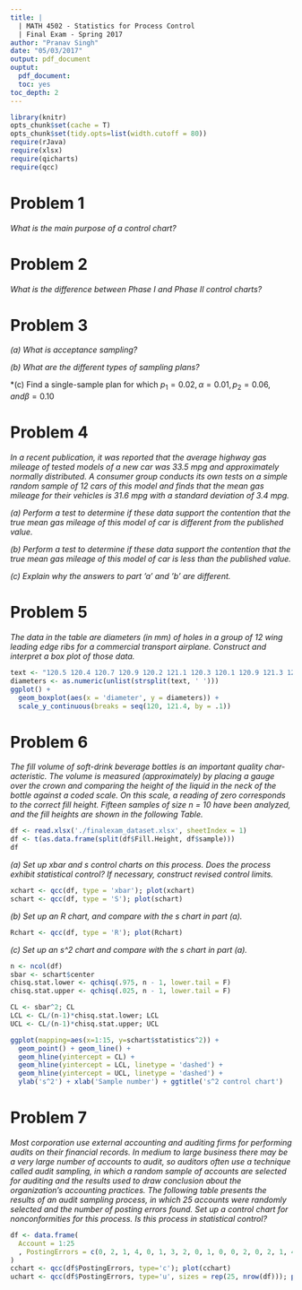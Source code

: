 ```yaml
---
title: |
  | MATH 4502 - Statistics for Process Control
  | Final Exam - Spring 2017
author: "Pranav Singh"
date: "05/03/2017"
output: pdf_document
ouptut:
  pdf_document:
  toc: yes
toc_depth: 2
---
```

  
```r
library(knitr)
opts_chunk$set(cache = T)
opts_chunk$set(tidy.opts=list(width.cutoff = 80))
require(rJava)
require(xlsx)
require(qicharts)
require(qcc)
```

# Problem 1
*What is the main purpose of a control chart?*

# Problem 2
*What is the difference between Phase I and Phase II control charts?*

# Problem 3
*(a) What is acceptance sampling?*

*(b) What are the different types of sampling plans?*

*(c) Find a single-sample plan for which $p_1 = 0.02, \alpha = 0.01, p_2 = 0.06, and \beta = 0.10$

# Problem 4
*In a recent publication, it was reported that the average highway gas mileage of tested models of a new car was 33.5 mpg and approximately normally distributed. A consumer group conducts its own tests on a simple random sample of 12 cars of this model and finds that the mean gas mileage for their vehicles is 31.6 mpg with a standard deviation of 3.4 mpg.*

*(a) Perform a test to determine if these data support the contention that the true mean gas mileage of this model of car is different from the published value.*

*(b) Perform a test to determine if these data support the contention that the true mean gas mileage of this model of car is less than the published value.*

*(c) Explain why the answers to part ’a’ and ’b’ are different.*

# Problem 5
*The data in the table are diameters (in mm) of holes in a group of 12 wing leading edge ribs for a commercial transport airplane. Construct and interpret a box plot of those data.*
```r
text <- "120.5 120.4 120.7 120.9 120.2 121.1 120.3 120.1 120.9 121.3 120.5 120.8"
diameters <- as.numeric(unlist(strsplit(text, ' ')))
ggplot() + 
  geom_boxplot(aes(x = 'diameter', y = diameters)) + 
  scale_y_continuous(breaks = seq(120, 121.4, by = .1))
```

# Problem 6
*The fill volume of soft-drink beverage bottles is an important quality char- acteristic. The volume is measured (approximately) by placing a gauge over the crown and comparing the height of the liquid in the neck of the bottle against a coded scale. On this scale, a reading of zero corresponds to the correct fill height. Fifteen samples of size n = 10 have been analyzed, and the fill heights are shown in the following Table.* 
```r
df <- read.xlsx('./finalexam_dataset.xlsx', sheetIndex = 1)
df <- t(as.data.frame(split(df$Fill.Height, df$sample)))
df
```

*(a) Set up xbar and s control charts on this process. Does the process exhibit statistical control? If necessary, construct revised control limits.*
```r
xchart <- qcc(df, type = 'xbar'); plot(xchart)
schart <- qcc(df, type = 'S'); plot(schart)
```

*(b) Set up an R chart, and compare with the s chart in part (a).* 
```r
Rchart <- qcc(df, type = 'R'); plot(Rchart)
```

*(c) Set up an s^2 chart and compare with the s chart in part (a).*
```r
n <- ncol(df)
sbar <- schart$center
chisq.stat.lower <- qchisq(.975, n - 1, lower.tail = F)
chisq.stat.upper <- qchisq(.025, n - 1, lower.tail = F)

CL <- sbar^2; CL
LCL <- CL/(n-1)*chisq.stat.lower; LCL
UCL <- CL/(n-1)*chisq.stat.upper; UCL

ggplot(mapping=aes(x=1:15, y=schart$statistics^2)) + 
  geom_point() + geom_line() +
  geom_hline(yintercept = CL) +
  geom_hline(yintercept = LCL, linetype = 'dashed') +
  geom_hline(yintercept = UCL, linetype = 'dashed') +
  ylab('s^2') + xlab('Sample number') + ggtitle('s^2 control chart')
```

# Problem 7
*Most corporation use external accounting and auditing firms for performing audits on their financial records. In medium to large business there may be a very large number of accounts to audit, so auditors often use a technique called audit sampling, in which a random sample of accounts are selected for auditing and the results used to draw conclusion about the organization’s accounting practices. The following table presents the results of an audit sampling process, in which 25 accounts were randomly selected and the number of posting errors found. Set up a control chart for nonconformities for this process. Is this process in statistical control?*
```r
df <- data.frame(
  Account = 1:25
  , PostingErrors = c(0, 2, 1, 4, 0, 1, 3, 2, 0, 1, 0, 0, 2, 0, 2, 1, 4, 6, 1, 1, 3, 4, 1, 0, 1)
)
cchart <- qcc(df$PostingErrors, type='c'); plot(cchart)
uchart <- qcc(df$PostingErrors, type='u', sizes = rep(25, nrow(df))); plot(uchart)
```

